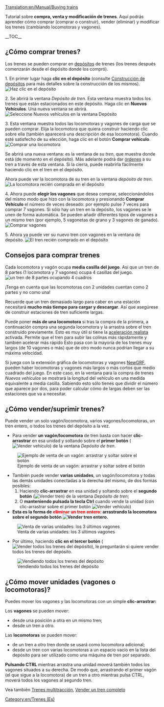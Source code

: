 [[Translation:en/Manual/Buying trains]]

{{es/Manual/Tutorial/Tutorial}}

Tutorial sobre '''compra, venta y modificación de trenes'''. Aquí podrás aprender cómo comprar (comprar o construir), vender (eliminar) y modificar los trenes (cambiando locomotoras y vagones).

__TOC__ 
==¿Cómo comprar trenes?==
Los trenes se pueden comprar en [[en/Es/Depósitos|depósitos]] de trenes (los trenes después comenzarán desde el depósito donde los compró).

1. En primer lugar haga '''clic en el depósito''' (consulte [[en/Es/Construcción de depósitos|Construcción de depósitos]] para más detalles sobre la construcción de los mismos).
[[File:en/Manual/BuildTrainTutorial1.png|none|frame|Haz clic en el depósito]]

2. Se abrirá la ventana ''Depósito de tren''. Esta ventana muestra todos los trenes que están estacionados en este depósito. Haga clic en '''Nuevos Vehículos'''. Una nueva ventana se abrirá.
[[File:en/Manual/BuildTrainTutorial2.png|none|frame|Seleccione Nuevos vehículos en la ventana Depósito]]

3. Esta ventana muestra todos las locomotoras y vagones de carga que se pueden comprar. Elija la locomotora que quiera construir haciendo clic sobre ella (también aparecerá una descripción de esa locomotora). Cuando esté satisfecho de su elección, haga clic en el botón '''Comprar vehículo'''.
[[File:en/Manual/BuildTrainTutorial3.png|none|frame|Comprar una locomotora]]

Se abrirá una nueva ventana: es la ventana de su ''tren'', que muestra donde está (de momento en el depósito). Más adelante podrá dar [[en/Es/Órdenes|órdenes]] a su tren a través de esta ventana. Si la cierra, puede reabrirla fácilmente haciendo clic en el tren en el depósito.

Ahora puede ver la locomotora de su tren en la ventana ''depósito de tren''.
[[File:en/Manual/BuildTrainTutorial4.png|none|frame|La locomotora recién comprada en el depósito]]

4. Ahora puede '''elegir los vagones''' que desea comprar, seleccionándolos del mismo modo que hizo con la locomotora y presionando '''Comprar Vehículo''' el número de veces deseado: por ejemplo pulse 7 veces para comprar 7 vagones. Si sólo hay un tren en la depósito, los vagones se le unen de forma automática. Se pueden añadir diferentes tipos de vagones a un mismo tren (por ejemplo, 5 vagonetas de grano y 3 vagones de ganado).
[[File:en/Manual/BuildTrainTutorial6.png|none|frame|Comprar vagones]]

5. Ahora ya puede ver su nuevo tren con vagones en la ventana de depósito.
[[File:en/Manual/BuildTrainTutorial7.png|none|frame|El tren recién comprado en el depósito]]

==Consejos para comprar trenes==
Cada locomotora y vagón ocupa '''media casilla del juego'''. Así que un tren de 8 partes (1 locomotora y 7 vagones) ocupa 4 casillas del juego.
[[File:en/Manual/BuildTrainTutorial8.png|none|frame|un tren de 8 partes ocupando 4 cuadros]]

¡Tenga en cuenta que las locomotoras con 2 unidades cuentan como 2 partes y no como una!

Recuerde que un tren demasiado largo para caber en una estación necesitará '''mucho más tiempo para cargar y descargar'''. Así que asegúrese de construir estaciones de tren suficiente largas.

Puede poner '''más de una locomotora''' si tras la compra de la primera, a continuación compra una segunda locomotora y la arrastra sobre el tren construido previamente. Esto es muy útil si tiene la [[en/Es/aceleración realista|aceleración realista]] activada. Permite que el tren para subir las colinas más rápidamente y también acelerar más rápido Esto pasa con la mayoría de los trenes muy largos (de 10 vagones o más) que de otro modo nunca podrían llegar a su máxima velocidad.

Si juega con la extensión gráfica de locomotoras y vagones [[en/Es/NewGRF|NewGRF]], pueden haber locomotoras y vagones más largos o más cortos que medio cuadrado del juego. En este caso, en la ventana para la compra de trenes ''Nuevos vehículos'' se mostrará la longitud del vehículo en una medida equivalente a media casilla. Sabiendo esto sólo tienes que dividir el número que aparece por dos, para poder calcular cómo de largas deben ser las estaciones que va a necesitar.

==¿Cómo vender/suprimir trenes?==
Puede vender un solo vagón/locomotora, varios vagones/locomotoras, un tren entero, o todos los trenes del depósito a la vez.

* Para vender '''un vagón/locomotora''' de tren basta con hacer '''clic-arrastrar''' en esa unidad y soltando sobre el '''primer botón''' ([[File:en/Manual/SellTrainVehicle.png|Vender vehículo]]) de la ventana ''Depósito de tren''.
[[File:en/Manual/BuildTrainTutorial9.png|none|frame|Ejemplo de venta de un vagón: arrastrar y soltar sobre el botón]]
* También puede vender '''varias unidades''', un vagón/locomotora y todas las demás unidades conectadas a la derecha del mismo, de dos formas posibles:
*# Haciendo '''clic-arrastrar''' en esa unidad y soltando sobre el '''segundo botón''' ([[File:en/Manual/SellEntireTrain.png|Vender tren]]) de la ventana ''Depósito de tren'';
*# O '''manteniendo pulsada la tecla Ctrl''' cuando vende la unidad (con clic-arrastrar sobre el primer botón [[File:en/Manual/SellTrainVehicle.png|Vender vehículo]])
* '''Esta es la forma de <font color='red'>eliminar un tren entero:</font> arrastrando la locomotora sobre el segundo botón [[File:en/Manual/SellEntireTrain.png|Vender tren entero]].'''
[[File:en/Manual/BuildTrainTutorial10.png|none|frame|Venta de varias unidades: los 3 últimos vagones]]
* Por último, haciendo '''clic en el tercer botón''' ([[File:en/Manual/SellAllTrains.png|Vender todos los trenes del depósito]]), le preguntarán si quiere vender todos los trenes del depósito.
[[File:en/Manual/BuildTrainTutorial11.png|none|frame|Vendiendo todos los trenes del depósito]]

==¿Cómo mover unidades (vagones o locomotoras)?==
Puedes mover los vagones y las locomotoras con un simple '''clic-arrastrar:'''

Los '''vagones''' se pueden mover:
* desde una posición a otra en un mismo tren;
* desde un tren a otro.
Las '''locomotoras''' se pueden mover:
* de un tren a otro tren donde se usará como locomotora adicional;
* desde un tren con varias locomotoras a un espacio vacío en la lista del depósito para ser utilizado como una máquina de tren por separado.

'''Pulsando CTRL''' mientras arrastra una unidad moverá también todos los vagones situados a su derecha. De modo que, arrastrando el primer vagón (el que sigue a la locomotora) de un tren a otro mientras pulsa CTRL, moverá todos los vagones al segundo tren.

Vea también [[en/Es/Trenes multitracción|Trenes multitracción]], [[en/Es/Vender un tren completo|Vender un tren completo]]

[[Category:en/Trenes (Es)]]